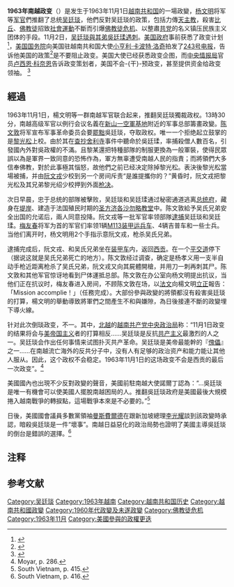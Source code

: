 {{Infobox military conflict
|conflict=1963年南越政变
|image= [[File:During_ceremonies_at_Saigon,_South_Vietnam,_the_Vietnamese_Air_Force_pledged_its_support_for_President_Ngo_Dinh_Diem..._-_NARA_-_542330.tif|230px]]
|caption=1962年3月，南越空軍於[[胡志明市|西貢]]的一次儀式，宣誓效忠翌年政變被廢黜的吴廷琰總統。不久前吴廷琰才遭空軍軍官[[1962年南越独立宫轰炸|暗殺]]未遂。
|partof=
|date= 1963年11月1日-2日
|place={{RVN}}[[胡志明市|西贡]]
|result=[[政變|政變]]成功，吴廷琰、吴廷瑈、黎光松[[吴廷琰之死|遭到暗杀]]<br>[[勤勞黨|勤勞黨]]被取締<br>革命军事委员会掌权并释放政治犯
|combatant1={{flagicon image|Flag of the Army of the Republic of Vietnam.svg}} [[越南共和國陸軍|南越陆军]]<br>{{flagicon image|Flag of the Republic of Vietnam Air Force.svg}} [[越南共和國空軍|南越空军]]
{{flagicon image|Flag of the U.S. Central Intelligence Agency.svg}} [[中央情报局|美國中情局]]
|combatant2={{flagicon|South Vietnam}} 效忠[[吳廷琰|吳廷琰]]政府者
|commander1={{flagicon image|Flag of the Army of the Republic of Vietnam.svg}} [[楊文明|楊文明]]<br>{{flagicon image|Flag of the Army of the Republic of Vietnam.svg}} [[陈文敦|陈文敦]]<br>{{flagicon image|Flag of the Army of the Republic of Vietnam.svg}} [[黎文金|黎文金]]<br>{{flagicon image|Flag of the Army of the Republic of Vietnam.svg}} [[尊室訂_(中將)|尊室訂]]<br>{{flagicon image|Flag of the Army of the Republic of Vietnam.svg}} [[阮文紹|阮文紹]]<br>{{flagicon image|Flag of the Army of the Republic of Vietnam.svg}} [[阮有固|阮有固]]<br>{{flagicon|North Vietnam}} [[范玉草|范玉草]]
|commander2={{flagicon image|Presidential Standard of South Vietnam (1955–1963).svg}} [[吳廷琰|吳廷琰]]{{KIA}}<br>{{flagicon|South Vietnam}} [[吴廷瑈|吴廷瑈]]{{KIA}}<br>{{flagicon|South Vietnam}} [[黎光松|黎光松]]{{KIA}}
|strength1=两个[[越南共和國海軍陸戰師|海军陆战]]营，两个[[越南共和國空降師|空降营]]，[[越南共和國第5步兵師|第五步兵师]]的两个营<ref name=halb>{{cite web|title=Coup in Saigon: A Detailed Account|author=Halberstam, David|work=[[The_New_York_Times|The New York Times]]|date=6 November 1963|accessdate=29 October 2009|url=http://www.pbs.org/weta/reportingamericaatwar/reporters/halberstam/coup.html|authorlink=大衛·哈伯斯坦|archive-date=2021-01-08|archive-url=https://web.archive.org/web/20210108005750/https://www.pbs.org/weta/reportingamericaatwar/reporters/halberstam/coup.html|dead-url=no}}</ref><br>新兵连及空军战机
|strength2={{Link-en|越南共和國陸軍特種部隊|Army of the Republic of Vietnam Special Forces|南越特種部隊}}<br>{{link-en|越南共和国总统府卫兵联合旅|Presidential Guard (South Vietnam)|南越总统府衛兵聯合旅}}（~1,500）<ref name=m268>Moyar, p. 268.</ref>
|casualties1=9死46伤
|casualties2=4死44伤
|casualties3=民众：20死146伤
}}
'''1963年南越政变'''（{{vie|v=Đảo chính Việt Nam Cộng hòa 1963|hn=倒政越南共和1963}}）是发生于1963年11月1日[[越南共和国|越南共和国]]的一場政變，[[杨文明|杨文明]]将军等[[军官|军官]]們推翻了总统[[吴廷琰|吴廷琰]]，他們反對吴廷琰的政策，包括力傳[[天主教|天主教]]，殺害[[比丘|比丘]]、[[佛教徒|佛教徒]]招致[[社會運動|社會運動]]不斷而引爆[[佛教徒危机|佛教徒危机]]、以整肅[[共党|共党]]的名义镇压民族主义团体的手段。11月2日，[[吴廷琰之死|吴廷琰與其弟吳廷瑈遇刺]]。[[美国政府|美国政府]]事前获悉了政变计划{{notetag|但美方以為他們只會把吳廷琰[[驅逐出境|驅逐出境]]}}<ref name=PntDiem>{{citation
 | url = http://www.mtholyoke.edu/acad/intrel/pentagon2/pent6.htm
 | title = The Pentagon Papers, Gravel Edition
 | volume = 2
 | contribution = Chapter 4, "The Overthrow of Ngo Dinh Diem, May-November, 1963,"
 | pages = 201-276.
 | publisher = Beacon Press
 | year = 1971
 | accessdate = 2008-05-11
 | archive-date = 2008-04-24
 | archive-url = https://web.archive.org/web/20080424035939/http://www.mtholyoke.edu/acad/intrel/pentagon2/pent6.htm
 | dead-url = no
 }}</ref>，[[美国国务院|美国国务院]]向美国驻越南共和国大使[[小亨利·卡波特·洛奇|小亨利·卡波特·洛奇]]拍发了[[243号电报|243号电报]]，告诉他美国的政策<ref name=NSAEBB101>{{citation
 | title = JFK and the Diem Coup
 | first = John
 | last = Prados
 | date = 5 November 2003
 | volume = National Security Archive Electronic Briefing Book 101
 | url = http://www.gwu.edu/~nsarchiv/NSAEBB/NSAEBB101/index.htm
 | accessdate = 2008-05-11
 | archive-date = 2008-04-08
 | archive-url = https://web.archive.org/web/20080408220436/http://www.gwu.edu/~nsarchiv/NSAEBB/NSAEBB101/index.htm
 | dead-url = no
 }}</ref>是不要阻止政变。美国大使已经获悉政变企图，而[[中央情报局|中央情报局]]官员[[卢西恩·科奈恩|卢西恩·科奈恩]]告诉政变策划者，美国不会-{干}-预政变，甚至提供资金给政变领袖。 <ref name=NSAEBB101-17>{{citation
 | contribution = Check-List of Possible U.S. Actions in Case of Coup
 | author = Joseph A. Mendenhall for [[美国国务院|美国国务院]]
 | title = JFK and the Diem Coup
 | date = 25 October 1963
 | volume = National Security Archive Electronic Briefing Book 101
 | url = http://www.gwu.edu/~nsarchiv/NSAEBB/NSAEBB101/index.htm
 | accessdate = 2008-05-11
 | archive-date = 2008-04-08
 | archive-url = https://web.archive.org/web/20080408220436/http://www.gwu.edu/~nsarchiv/NSAEBB/NSAEBB101/index.htm
 | dead-url = no
 }}</ref>

==經過==
1963年11月1日，楊文明等一群南越军官联合起来，推翻吴廷琰獨裁政权。13時30分，南越高级军官以例行会议名義在[[新山一空軍基地|新山一空軍基地]]附近的军事总部籌畫政變。[[陈文敦|陈文敦]]将军宣布军事革命委员会要[[罷黜|罷黜]]吳廷琰，夺取政权。唯一一个拒绝起立鼓掌的是[[黎光松|黎光松]]上校。由於其在[[查抄舍利寺|查抄舍利寺]]事件中聽命於吳廷瑈，率{{Link-en|越南共和國陸軍特種部隊|Army of the Republic of Vietnam Special Forces|南越特種部隊}}捕殺僧人數百名，引發國內外對吳政權的不滿。且黎某還把特種部隊的制服更換為一般軍裝，使得民眾誤以為是軍界一致同意的恐怖作為，軍方無辜遭受南越人民的指責；而將領們大多信奉佛教，對於此事極其惱怒，故他們之前已经决定除掉黎光松。表決後黎光松當場被捕，并由[[阮文戎|阮文戎]]少校到另一个房间斥责“是誰提攜你的？”黄昏时，阮文戎把黎光松及其兄弟黎光绍少校押到外面[[枪决|枪决]]。

次日早晨，忠于总统的部隊被擊败，吴廷琰和吴廷瑈通过秘密通道逃离[[总统府|总统府]]，藏身在[[堤岸_(胡志明市)|堤岸]]、建造于法国殖民时期的[[圣方济各沙勿略教堂_(胡志明市)|圣方济各沙勿略教堂]]中。陈文敦給予吴氏兄弟安全出国的允诺后，兩人同意投降。阮文戎等一批军官率领部隊[[逮捕|逮捕]]吴廷琰和吴廷瑈。[[梅友春|梅友春]]将军为首的军官们率领1辆[[M113装甲运兵车|M113装甲运兵车]]、4辆吉普车和一些士兵。当他们离开时，杨文明用2个手指示意阮文戎，枪杀吴氏兄弟。

逮捕完成后，阮文戎、{{link-en|杨孝义 (越南)|Dương Hiếu Nghĩa|杨孝义}}和吴氏兄弟坐在[[装甲车|装甲车]]内，返回[[胡志明市|西贡]]。在一个[[平交道|平交道]]停下（据说这就是吴氏兄弟死亡的地方）。陈文敦经过调查，确定是杨孝义用一支半自动手枪近距离枪杀了吴氏兄弟，阮文戎又向其屍體開槍，并用刀一刺再刺其尸。陈文敦和其他军官惊讶地看到尸体運抵总部。陈文敦在办公室向杨文明提出抗议，当他们正在抗议时，梅友春进入房间，不顾陈文敦在场，以[[法文|法文]]向楊文明[[立正|立正]]報告：「Mission accomplie！」（任務完成）。大部份參與政變的將領都沒有殺害吳廷琰的打算，楊文明的舉動導致將軍們之間產生不和與嫌隙，為日後接連不斷的政變埋下導火線。

针对此次倒琰政变，{{link-en|1963年南越政变各方反应|Reaction to the 1963 South Vietnamese coup|各方反应}}不一。其中，[[北越|北越]]的[[越南共产党中央政治局|越南共产党中央政治局]]称：“11月1日政变的结果将会与[[美帝国主义|美帝国主义]]者的打算相反……吴廷琰是反抗[[共产主义|共产主义]]最激烈的人之一。吴廷琰会作出任何事情来试图扑灭共产革命。吴廷琰是美帝最能幹的『[[傀儡|傀儡]]』之一……在南越流亡海外的反共分子中，没有人有足够的政治资产和能力能让其他人服从。因此，这个政权不会稳定。1963年11月1日的这场政变不会是西贡的最后一次政变”。<ref name=moyarp286>Moyar, p. 286.</ref>

美國國內也出現不少反對政變的聲音，美國前駐南越大使諾爾丁認為：“...吳廷琰是唯一有機會可以使美國人擺脫南越困局的人。推翻吳廷琰政府是美國最後大規模捲入越南戰爭的轉捩點，這場戰爭本來是不必要的。”<ref name=southvietnam415>South Vietnam, p. 415.</ref>

日後，美國國會議員多數黨領袖[[迈克·曼斯菲尔德|曼斯費爾德]]在跟新加坡總理[[李光耀|李光耀]]談到該政變時承認，暗殺吳廷琰是一件“壞事”。南越日益惡化的政治局勢也證明了美國主導吳廷琰的倒台是錯誤的選擇。<ref name=southvietnam416>South Vietnam, p. 416.</ref>

==注释==
{{notefoot}}
== 参考文献 ==
{{Reflist}}

{{Coord|10.75918|N|106.662498|E|display=title}}
{{越南共和國軍}}
{{美国参与的政权更迭秘密行动}}
{{Cold War}}
{{Portal bar|越南|历史}}
[[Category:吴廷琰|Category:吴廷琰]]
[[Category:1963年越南|Category:1963年越南]]
[[Category:越南共和国历史|Category:越南共和国历史]]
[[Category:越南共和國政變|Category:越南共和國政變]]
[[Category:1960年代政變及未遂政變|Category:1960年代政變及未遂政變]]
[[Category:佛教徒危机|Category:佛教徒危机]]
[[Category:1963年11月|Category:1963年11月]]
[[Category:美國參與的政權更迭|Category:美國參與的政權更迭]]